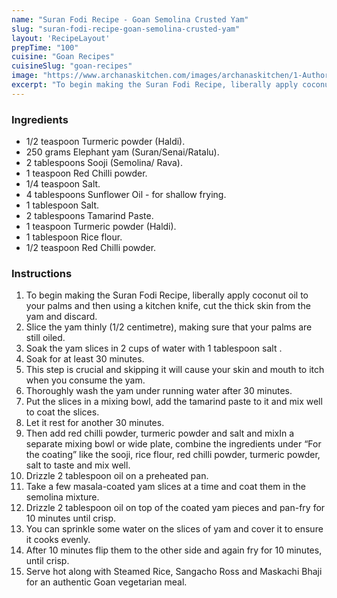 ---
name: "Suran Fodi Recipe - Goan Semolina Crusted Yam"
slug: "suran-fodi-recipe-goan-semolina-crusted-yam"
layout: 'RecipeLayout'
prepTime: "100"
cuisine: "Goan Recipes"
cuisineSlug: "goan-recipes"
image: "https://www.archanaskitchen.com/images/archanaskitchen/1-Author/Raksha_Kamat/Rava_Fried_Elephant_Foot_Yam__Suran_Fodi.jpg"
excerpt: "To begin making the Suran Fodi Recipe, liberally apply coconut oil to your palms and then using a kitchen knife, cut the thick skin from the yam and discard"
---

### Ingredients

- 1/2 teaspoon Turmeric powder (Haldi).
- 250 grams Elephant yam (Suran/Senai/Ratalu).
- 2 tablespoons Sooji (Semolina/ Rava).
- 1 teaspoon Red Chilli powder.
- 1/4 teaspoon Salt.
- 4 tablespoons Sunflower Oil - for shallow frying.
- 1 tablespoon Salt.
- 2 tablespoons Tamarind Paste.
- 1 teaspoon Turmeric powder (Haldi).
- 1 tablespoon Rice flour.
- 1/2 teaspoon Red Chilli powder.

### Instructions

1. To begin making the Suran Fodi Recipe, liberally apply coconut oil to your palms and then using a kitchen knife, cut the thick skin from the yam and discard.
1. Slice the yam thinly (1/2 centimetre), making sure that your palms are still oiled.
1. Soak the yam slices in 2 cups of water with 1 tablespoon salt .
1. Soak for at least 30 minutes.
1. This step is crucial and skipping it will cause your skin and mouth to itch when you consume the yam.
1. Thoroughly wash the yam under running water after 30 minutes.
1. Put the slices in a mixing bowl, add the tamarind paste to it and mix well to coat the slices.
1. Let it rest for another 30 minutes.
1. Then add red chilli powder, turmeric powder and salt and mixIn a separate mixing bowl or wide plate, combine the ingredients under “For the coating” like the sooji, rice flour, red chilli powder, turmeric powder, salt to taste and mix well.
1. Drizzle 2 tablespoon oil on a preheated pan.
1. Take a few masala-coated yam slices at a time and coat them in the semolina mixture.
1. Drizzle 2 tablespoon oil on top of the coated yam pieces and pan-fry for 10 minutes until crisp.
1. You can sprinkle some water on the slices of yam and cover it to ensure it cooks evenly.
1. After 10 minutes flip them to the other side and again fry for 10 minutes, until crisp.
1. Serve hot along with Steamed Rice, Sangacho Ross and Maskachi Bhaji for an authentic Goan vegetarian meal.
